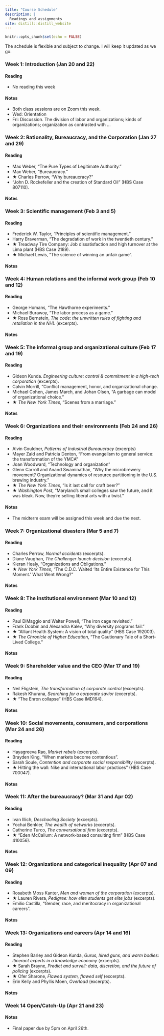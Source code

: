 ```yaml
---
title: "Course Schedule"
description: |
  Readings and assignments
site: distill::distill_website
---
```


```r
knitr::opts_chunk$set(echo = FALSE)

```

The schedule is flexible and subject to change. I will keep it updated as we go.

### Week 1: Introduction (Jan 20 and 22)

#### Reading 

- No reading this week

#### Notes

- Both class sessions are on Zoom this week. 
- Wed: Orientation
- Fri: Discussion. The division of labor and organizations; kinds of organizations; organization as contrasted with ... 

### Week 2: Rationality, Bureaucracy, and the Corporation (Jan 27 and 29)

#### Reading 

- Max Weber, "The Pure Types of Legitimate Authority."
- Max Weber, "Bureaucracy."
- ★ Charles Perrow, "Why bureaucracy?"
- "John D. Rockefeller and the creation of Standard Oil" (HBS Case 807110).

#### Notes

### Week 3: Scientific management (Feb 3 and 5)

#### Reading 

- Frederick W. Taylor, "Principles of scientific management."
- Harry Braverman, "The degradation of work in the twentieth century." 
- ★ Treadway Tire Company: Job dissatisfaction and high turnover at the Lima plant (HBS Case 2189).
- ★ Michael Lewis, “The science of winning an unfair game”.

#### Notes

### Week 4: Human relations and the informal work group (Feb 10 and 12)

#### Reading 

- George Homans, "The Hawthorne experiments."
- Michael Burawoy, "The labor process as a game."
- ★ Ross Bernstein, _The code: the unwritten rules of fighting and retaliation in the NHL_ (excerpts).

#### Notes

### Week 5: The informal group and organizational culture (Feb 17 and 19)

#### Reading 

- Gideon Kunda. _Engineering culture: control & commitment in a high-tech corporation_ (excerpts).
- Calvin Morrill, "Conflict management, honor, and organizational change.
- Michael Cohen, James March, and Johan Olsen, "A garbage can model of organizational choice."
- ★ _The New York Times_, "Scenes from a marriage."

#### Notes


### Week 6: Organizations and their environments (Feb 24 and 26)

#### Reading 

- Alvin Gouldner, _Patterns of Industrial Bureaucracy_ (excerpts)
- Mayer Zald and Patricia Denton, “From evangelism to general service: the transformation of the YMCA”
- Joan Woodward, "Technology and organization"
- Glenn Carroll and Anand Swaminathan, “Why the microbrewery movement? Organizational dynamics of resource partitioning in the U.S. brewing industry.”
- ★ _The New York Times_, “Is it last call for craft beer?”
- ★ _Washington Post_, “Maryland’s small colleges saw the future, and it was bleak. Now, they’re
selling liberal arts with a twist.”


#### Notes

- The midterm exam will be assigned this week and due the next.

### Week 7: Organizational disasters (Mar 5 and 7)

#### Reading 

- Charles Perrow, _Normal accidents_ (excerpts).
- Diane Vaughan, _The Challenger launch decision_ (excerpts).
- Kieran Healy, "Organizations and Obligations."
- ★ _New York Times_, "The C.D.C. Waited ‘Its Entire Existence for This Moment.’ What Went Wrong?"

#### Notes


### Week 8: The institutional environment (Mar 10 and 12)

#### Reading 

- Paul DiMaggio and Walter Powell, "The iron cage revisited."
- Frank Dobbin and Alexandra Kalev, "Why diversity programs fail."
- ★ "Alliant Health System: A vision of total quality" (HBS Case 192003).
- ★ _The Chronicle of Higher Education_, “The Cautionary Tale of a Short-Lived College.”

#### Notes


### Week 9: Shareholder value and the CEO (Mar 17 and 19)

#### Reading 

- Neil Fligstein, _The transformation of corporate control_ (excerpts).
- Rakesh Khurana, _Searching for a corporate savior_ (excerpts).
- ★ “The Enron collapse” (HBS Case IMD164).

#### Notes

### Week 10: Social movements, consumers, and corporations (Mar 24 and 26)

#### Reading 

- Hayagreeva Rao, _Market rebels_ (excerpts).
- Brayden King, "When markets become contentious".
- Sarah Soule, _Contention and corporate social responsibility_ (excerpts).
- ★ Hitting the wall: Nike and international labor practices” (HBS Case 700047).

#### Notes

### Week 11: After the bureaucracy? (Mar 31 and Apr 02)

#### Reading 

- Ivan Illich, _Deschooling Society_ (excerpts).
- Yochai Benkler, _The wealth of networks_ (excerpts).
- Catherine Turco, _The conversational firm_ (excerpts).
- ★ "Eden McCallum: A network-based consulting firm" (HBS Case 410056).

#### Notes

### Week 12: Organizations and categorical inequality (Apr 07 and 09)

#### Reading 

- Rosabeth Moss Kanter, _Men and women of the corporation_ (excerpts).
- ★ Lauren Rivera, _Pedigree: how elite students get elite jobs_ (excerpts).
- Emilio Castilla, “Gender, race, and meritocracy in organizational careers”.

#### Notes

### Week 13: Organizations and careers (Apr 14 and 16)

#### Reading 

- Stephen Barley and Gideon Kunda, _Gurus, hired guns, and warm bodies: itinerant experts in a knowledge economy_ (excerpts).
- ★ Sarah Brayne, _Predict and surveil: data, discretion, and the future of policing_ (excerpts).
- ★ Ofer Sharone, _Flawed system, flawed self_ (excerpts).
- Erin Kelly and Phyllis Moen, _Overload_ (excerpts).

#### Notes

### Week 14 Open/Catch-Up (Apr 21 and 23)

#### Notes

- Final paper due by 5pm on April 26th.
